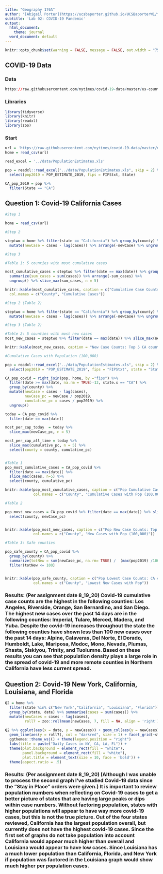 ```yaml
---
title: "Geography 176A"
author: '[Abigail Porter](https://ucsbaporter.github.io/UCSBaporterW1/first-webpage/index.html)'
subtitle: 'Lab 02: COVID-19 Pandemic'
output:
  html_document:
    theme: journal
  word_document: default
---
```


```r
knitr::opts_chunk$set(warning = FALSE, message = FALSE, out.width = "75%", fig.align = 'center')
```

## COVID-19 Data

### Data

```r
https://raw.githubusercontent.com/nytimes/covid-19-data/master/us-counties.csv
```

### Libraries

```r
library(tidyverse)
library(knitr)
library(readxl)
library(zoo)
```

### Start

```r
url = 'https://raw.githubusercontent.com/nytimes/covid-19-data/master/us-counties.csv'
home = read_csv(url)

read_excel = '../data/PopulationEstimates.xls'

pop = readxl::read_excel("../data/PopulationEstimates.xls", skip = 2) %>% 
  select(pop2019 = POP_ESTIMATE_2019, fips = FIPStxt, State)

CA_pop_2019 = pop %>%
  filter(State == "CA") 

```

## Question 1: Covid-19 California Cases 

```r
#Step 1

home = read_csv(url)

#Step 2

steptwo = home %>% filter(state == "California") %>% group_by(county) %>% 
  mutate(newCase = cases - lag(cases)) %>% arrange(-newCase) %>% ungroup()

#Step 3

#Table 1: 5 counties with most cumulative cases

most_cumulative_cases = steptwo %>% filter(date == max(date)) %>% group_by(county) %>%
  summarize(sum_cases = sum(cases)) %>% arrange(-sum_cases) %>%
  ungroup() %>% slice_max(sum_cases, n = 5)

knitr::kable(most_cumulative_cases, caption = c("Cumulative Case Counts: Top 5 CA counties"),
  col.names = c("County", "Cumulative Cases"))

```



```r

#Step 2 (Table 2)

steptwo = home %>% filter(state == "California") %>% group_by(county) %>% 
  mutate(newCase = cases - lag(cases)) %>% arrange(-newCase) %>% ungroup()

#Step 3 (Table 2)

#Table 2: 5 counties with most new cases
most_new_cases = steptwo %>% filter(date == max(date)) %>% slice_max(newCase, n=5) %>% select (county, newCase)

knitr::kable(most_new_cases, caption = "New Case Counts: Top 5 CA counties", col.names = c("County", "New Cases"))

```


```r
#Cumulative Cases with Population (100,000)

pop = readxl::read_excel("../data/PopulationEstimates.xls", skip = 2) %>%
  select(pop2019 = "POP_ESTIMATE_2019", fips = "FIPStxt", state = "State")

CA_pop_covid = right_join(pop, home, by ="fips") %>% 
  filter(date >= max(date, na.rm = TRUE)-13, state.x == "CA") %>% 
  group_by(county) %>%
  mutate(newCase = cases - lag(cases),
         newCase_pc = newCase / pop2019,
         cumulative_pc = cases / pop2019) %>% 
  ungroup()

today = CA_pop_covid %>% 
  filter(date == max(date))

most_per_cap_today  = today %>% 
  slice_max(newCase_pc, n = 5)

most_per_cap_all_time = today %>% 
  slice_max(cumulative_pc, n = 5) %>% 
  select(county = county, cumulative_pc)


#Table 1
pop_most_cumulative_cases = CA_pop_covid %>% 
  filter(date == max(date)) %>% 
  slice_max(cases, n=5) %>% 
  select(county, cumulative_pc)

knitr::kable(pop_most_cumulative_cases, caption = c("Pop Cumulative Case Counts: Top 5 CA counties"),
             col.names = c("County", "Cumulative Cases with Pop (100,000)"))
```

```r
#Table 2

pop_most_new_cases = CA_pop_covid %>% filter(date == max(date)) %>% slice_max(newCase_pc, n=5) %>% 
  select(county, newCase_pc) 


knitr::kable(pop_most_new_cases, caption = c("Pop New Case Counts: Top 5 CA counties"),
             col.names = c("County", "New Cases with Pop (100,000)"))
```

```r
#Table 3: Safe counties

pop_safe_county = CA_pop_covid %>% 
  group_by(county) %>% 
  summarize(totNew = sum(newCase_pc, na.rm= TRUE) /  (max(pop2019) /100000)) %>% 
  filter(totNew <= 100) 


knitr::kable(pop_safe_county, caption = c("Pop Lowest Case Counts: CA counties"),
             col.names = c("County", "Lowest New Cases with Pop")) 
```
### Results: (Per assignment date 8_19_20)  Covid-19 cumulative case counts are the highest in the following counties: Los Angeles, Riverside, Orange, San Bernardino, and San Diego.  The highest new cases over the past 14 days are in the following counties: Imperial, Tulare, Merced, Madera, and Yuba.  Despite the covid-19 increases throughout the state the following counties have shown less than 100 new cases over the past 14 days: Alpine, Calaveras, Del Norte, El Dorado, Humboldt, Lake, Mariposa, Modoc, Mono, Nevada, Plumas, Shasta, Siskiyou, Trinity, and Tuolumne.  Based on these results you can see that population density plays a large role in the spread of covid-19 and more remote counties in Northern California have less current spread.
    



## Question 2: Covid-19 New York, California, Louisiana, and Florida

```r

Q2 = home %>%
  filter(state %in% c("New York","California", "Louisiana", "Florida")) %>%
  group_by(state, date) %>% summarise(cases = sum(cases)) %>% 
  mutate(newCases = cases - lag(cases),
         roll7 = zoo::rollmean(newCases, 7, fill = NA, align = 'right')) %>% ungroup()  
  
Q2 %>% ggplot(aes(x = date, y = newCases)) + geom_col(aes(y = newCases), col = NA, fill ="#F5B8B5") +
  geom_line(aes(y = roll7), col = "darkred", size = 1) + facet_grid(~state, scale = "free_y") +
  ggthemes::theme_wsj() + theme(legend.position = "right")
  labs(title = paste("Daily Cases in NY, CA, LA, FL")) +
  theme(plot.background = element_rect(fill = "white"),
        panel.background = element_rect(fill = "white"),
        plot.title = element_text(size = 10, face = 'bold')) +
  theme(aspect.ratio = .5)
```

### Results: (Per assignment date 8_19_20)  (Although I was unable to process the second graph I've studied Covid-19 data since the "Stay in Place" orders were given.)  It is important to review population numbers when reflecting on Covid-19 cases to get a better picture of states that are having large peaks or dips within case numbers.  Without factoring population, states with higher populations will appear to have way more covid-19 cases, but this is not the true picture.  Out of the four states reviewed, California has the largest population overall, but currently does not have the highest covid-19 cases.  Since the first set of graphs do not take population into account California would appear much higher than overall and Louisiana would appear to have low cases.  Since Louisiana has a much lower population than California, Florida, and New York if population was factored in the Louisiana graph would show much higher per population cases.  

